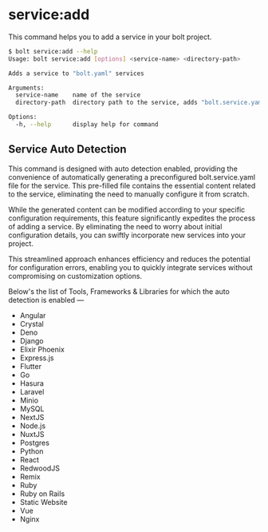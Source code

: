 
<Meta pageTitle="service:add | bolt-framework" description="Run Docker containers, child processes, or even encapsulate your entire project within a VM, all under one unified API." />





# service:add

This command helps you to add a service in your bolt project.

```bash
$ bolt service:add --help
Usage: bolt service:add [options] <service-name> <directory-path>

Adds a service to "bolt.yaml" services

Arguments:
  service-name    name of the service
  directory-path  directory path to the service, adds "bolt.service.yaml" file

Options:
  -h, --help      display help for command
```

## Service Auto Detection

This command is designed with auto detection enabled, providing the convenience of automatically generating a preconfigured bolt.service.yaml file for the service. This pre-filled file contains the essential content related to the service, eliminating the need to manually configure it from scratch.

While the generated content can be modified according to your specific configuration requirements, this feature significantly expedites the process of adding a service. By eliminating the need to worry about initial configuration details, you can swiftly incorporate new services into your project.

This streamlined approach enhances efficiency and reduces the potential for configuration errors, enabling you to quickly integrate services without compromising on customization options.

Below's the list of Tools, Frameworks & Libraries for which the auto detection is enabled —

- Angular
- Crystal
- Deno
- Django
- Elixir Phoenix
- Express.js
- Flutter
- Go
- Hasura
- Laravel
- Minio
- MySQL
- NextJS
- Node.js
- NuxtJS
- Postgres
- Python
- React
- RedwoodJS
- Remix
- Ruby
- Ruby on Rails
- Static Website
- Vue
- Nginx
